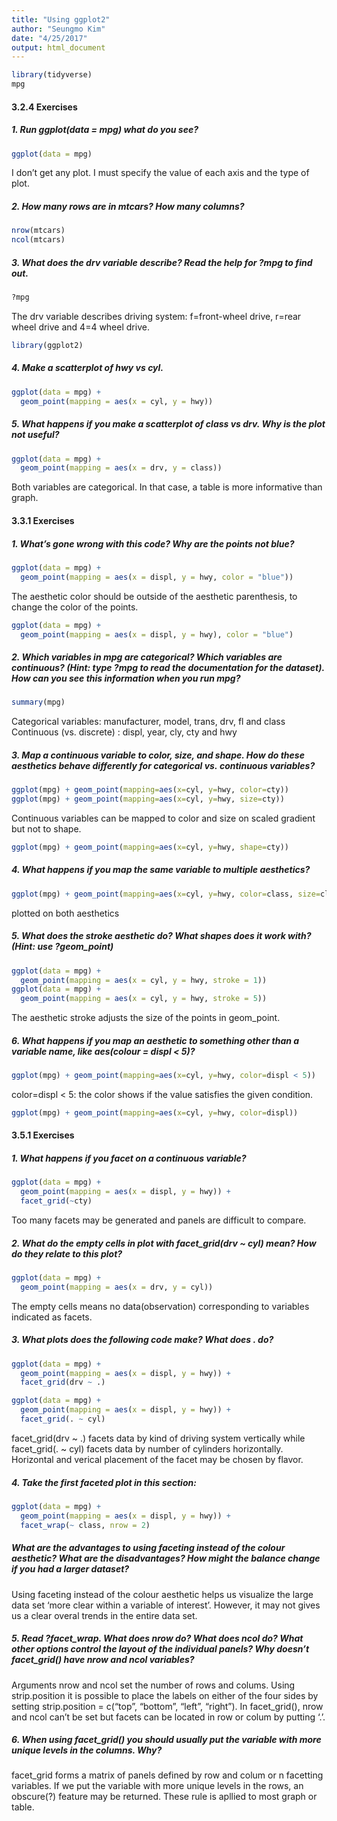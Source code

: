```yaml
---
title: "Using ggplot2"
author: "Seungmo Kim"
date: "4/25/2017"
output: html_document
---
```



```r
library(tidyverse)
mpg
```


#### 3.2.4 Exercises


##### 1. Run ggplot(data = mpg) what do you see?
```r
ggplot(data = mpg)
```
I don't get any plot.  I must specify the value of each axis and the type of plot.


##### 2. How many rows are in mtcars? How many columns?
```r
nrow(mtcars)
ncol(mtcars)
```


##### 3. What does the drv variable describe? Read the help for ?mpg to find out.
```r
?mpg
```
The drv variable describes driving system: f=front-wheel drive, r=rear wheel drive and 4=4 wheel drive.


```r
library(ggplot2)
```


##### 4. Make a scatterplot of hwy vs cyl.
```r
ggplot(data = mpg) + 
  geom_point(mapping = aes(x = cyl, y = hwy))
```


##### 5. What happens if you make a scatterplot of class vs drv. Why is the plot not useful?
```r
ggplot(data = mpg) + 
  geom_point(mapping = aes(x = drv, y = class))
```

Both variables are categorical.  In that case, a table is more informative than graph.



#### 3.3.1 Exercises


##### 1. What’s gone wrong with this code? Why are the points not blue?
```r
ggplot(data = mpg) + 
  geom_point(mapping = aes(x = displ, y = hwy, color = "blue"))
```
The aesthetic color should be outside of the aesthetic parenthesis, to change the color of the points.

```r
ggplot(data = mpg) + 
  geom_point(mapping = aes(x = displ, y = hwy), color = "blue")
```


##### 2. Which variables in mpg are categorical? Which variables are continuous? (Hint: type ?mpg to read the documentation for the dataset). How can you see this information when you run mpg?
```r
summary(mpg)
```
Categorical variables: manufacturer, model, trans, drv, fl and class 
Continuous (vs. discrete) : displ, year, cly, cty and hwy


##### 3. Map a continuous variable to color, size, and shape. How do these aesthetics behave differently for categorical vs. continuous variables?
```r
ggplot(mpg) + geom_point(mapping=aes(x=cyl, y=hwy, color=cty))
ggplot(mpg) + geom_point(mapping=aes(x=cyl, y=hwy, size=cty))
```
Continuous variables can be mapped to color and size on scaled gradient but not to shape.

```r
ggplot(mpg) + geom_point(mapping=aes(x=cyl, y=hwy, shape=cty))
```


##### 4. What happens if you map the same variable to multiple aesthetics?
```r
ggplot(mpg) + geom_point(mapping=aes(x=cyl, y=hwy, color=class, size=class))
```

plotted on both aesthetics



##### 5. What does the stroke aesthetic do? What shapes does it work with? (Hint: use ?geom_point)
```r
ggplot(data = mpg) + 
  geom_point(mapping = aes(x = cyl, y = hwy, stroke = 1))
ggplot(data = mpg) + 
  geom_point(mapping = aes(x = cyl, y = hwy, stroke = 5))
```

The aesthetic stroke adjusts the size of the points in geom_point. 


##### 6. What happens if you map an aesthetic to something other than a variable name, like aes(colour = displ < 5)?
```r
ggplot(mpg) + geom_point(mapping=aes(x=cyl, y=hwy, color=displ < 5))
```

color=displ < 5: the color shows if the value satisfies the given condition. 
```r
ggplot(mpg) + geom_point(mapping=aes(x=cyl, y=hwy, color=displ))
```


#### 3.5.1 Exercises


##### 1. What happens if you facet on a continuous variable?
```r
ggplot(data = mpg) + 
  geom_point(mapping = aes(x = displ, y = hwy)) + 
  facet_grid(~cty)
```

Too many facets may be generated and panels are difficult to compare.


##### 2. What do the empty cells in plot with facet_grid(drv ~ cyl) mean? How do they relate to this plot?
```r
ggplot(data = mpg) + 
  geom_point(mapping = aes(x = drv, y = cyl))
```
The empty cells means no data(observation) corresponding to variables indicated as facets. 


##### 3. What plots does the following code make? What does . do?
```r
ggplot(data = mpg) + 
  geom_point(mapping = aes(x = displ, y = hwy)) +
  facet_grid(drv ~ .)

ggplot(data = mpg) + 
  geom_point(mapping = aes(x = displ, y = hwy)) +
  facet_grid(. ~ cyl)
```

facet_grid(drv ~ .) facets data by kind of driving system vertically while facet_grid(. ~ cyl) facets data by number of cylinders horizontally. Horizontal and verical placement of the facet may be chosen by flavor.


##### 4. Take the first faceted plot in this section:
```r
ggplot(data = mpg) + 
  geom_point(mapping = aes(x = displ, y = hwy)) + 
  facet_wrap(~ class, nrow = 2)
```

##### What are the advantages to using faceting instead of the colour aesthetic? What are the disadvantages? How might the balance change if you had a larger dataset?  

Using faceting instead of the colour aesthetic helps us visualize the large data set 'more clear within a variable of interest'. However, it may not gives us a clear overal trends in the entire data set.


##### 5. Read ?facet_wrap. What does nrow do? What does ncol do? What other options control the layout of the individual panels? Why doesn’t facet_grid() have nrow and ncol variables?

Arguments nrow and ncol set the number of rows and colums. Using strip.position it is possible to place the labels on either of the four sides by setting strip.position = c("top", "bottom", "left", "right"). In facet_grid(), nrow and ncol can't be set but facets can be located in row or colum by putting '.'.


##### 6. When using facet_grid() you should usually put the variable with more unique levels in the columns. Why?

facet_grid forms a matrix of panels defined by row and colum or n facetting variables. If we put the variable with more unique levels in the rows, an obscure(?) feature may be returned. These rule is apllied to most graph or table. 

